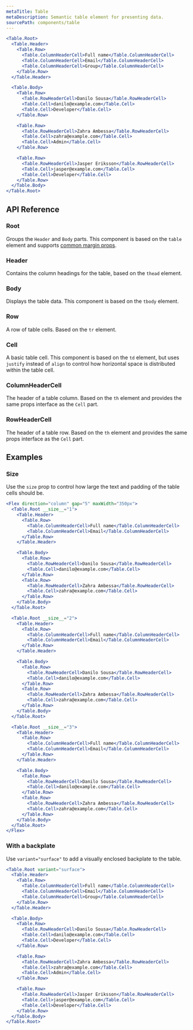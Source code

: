 ```yaml
---
metaTitle: Table
metaDescription: Semantic table element for presenting data.
sourcePath: components/table
---
```


```jsx live=true
<Table.Root>
  <Table.Header>
    <Table.Row>
      <Table.ColumnHeaderCell>Full name</Table.ColumnHeaderCell>
      <Table.ColumnHeaderCell>Email</Table.ColumnHeaderCell>
      <Table.ColumnHeaderCell>Group</Table.ColumnHeaderCell>
    </Table.Row>
  </Table.Header>

  <Table.Body>
    <Table.Row>
      <Table.RowHeaderCell>Danilo Sousa</Table.RowHeaderCell>
      <Table.Cell>danilo@example.com</Table.Cell>
      <Table.Cell>Developer</Table.Cell>
    </Table.Row>

    <Table.Row>
      <Table.RowHeaderCell>Zahra Ambessa</Table.RowHeaderCell>
      <Table.Cell>zahra@example.com</Table.Cell>
      <Table.Cell>Admin</Table.Cell>
    </Table.Row>

    <Table.Row>
      <Table.RowHeaderCell>Jasper Eriksson</Table.RowHeaderCell>
      <Table.Cell>jasper@example.com</Table.Cell>
      <Table.Cell>Developer</Table.Cell>
    </Table.Row>
  </Table.Body>
</Table.Root>
```

## API Reference

### Root

Groups the `Header` and `Body` parts. This component is based on the `table` element and supports [common margin props](/themes/docs/overview/layout#margin-props).

<ThemesPropsTable defs="tableRootPropDefs" />

### Header

Contains the column headings for the table, based on the `thead` element.

### Body

Displays the table data. This component is based on the `tbody` element.

### Row

A row of table cells. Based on the `tr` element.

<ThemesPropsTable defs="tableRowPropDefs" />

### Cell

A basic table cell. This component is based on the `td` element, but uses `justify` instead of `align` to control how horizontal space is distributed within the table cell.

<ThemesPropsTable defs="tableCellPropDefs" />

### ColumnHeaderCell

The header of a table column. Based on the `th` element and provides the same props interface as the `Cell` part.

<ThemesPropsTable defs="tableCellPropDefs" />

### RowHeaderCell

The header of a table row. Based on the `th` element and provides the same props interface as the `Cell` part.

<ThemesPropsTable defs="tableCellPropDefs" />

## Examples

### Size

Use the `size` prop to control how large the text and padding of the table cells should be.

```jsx live=true line=2,22,42
<Flex direction="column" gap="5" maxWidth="350px">
  <Table.Root __size__="1">
    <Table.Header>
      <Table.Row>
        <Table.ColumnHeaderCell>Full name</Table.ColumnHeaderCell>
        <Table.ColumnHeaderCell>Email</Table.ColumnHeaderCell>
      </Table.Row>
    </Table.Header>

    <Table.Body>
      <Table.Row>
        <Table.RowHeaderCell>Danilo Sousa</Table.RowHeaderCell>
        <Table.Cell>danilo@example.com</Table.Cell>
      </Table.Row>
      <Table.Row>
        <Table.RowHeaderCell>Zahra Ambessa</Table.RowHeaderCell>
        <Table.Cell>zahra@example.com</Table.Cell>
      </Table.Row>
    </Table.Body>
  </Table.Root>

  <Table.Root __size__="2">
    <Table.Header>
      <Table.Row>
        <Table.ColumnHeaderCell>Full name</Table.ColumnHeaderCell>
        <Table.ColumnHeaderCell>Email</Table.ColumnHeaderCell>
      </Table.Row>
    </Table.Header>

    <Table.Body>
      <Table.Row>
        <Table.RowHeaderCell>Danilo Sousa</Table.RowHeaderCell>
        <Table.Cell>danilo@example.com</Table.Cell>
      </Table.Row>
      <Table.Row>
        <Table.RowHeaderCell>Zahra Ambessa</Table.RowHeaderCell>
        <Table.Cell>zahra@example.com</Table.Cell>
      </Table.Row>
    </Table.Body>
  </Table.Root>

  <Table.Root __size__="3">
    <Table.Header>
      <Table.Row>
        <Table.ColumnHeaderCell>Full name</Table.ColumnHeaderCell>
        <Table.ColumnHeaderCell>Email</Table.ColumnHeaderCell>
      </Table.Row>
    </Table.Header>

    <Table.Body>
      <Table.Row>
        <Table.RowHeaderCell>Danilo Sousa</Table.RowHeaderCell>
        <Table.Cell>danilo@example.com</Table.Cell>
      </Table.Row>
      <Table.Row>
        <Table.RowHeaderCell>Zahra Ambessa</Table.RowHeaderCell>
        <Table.Cell>zahra@example.com</Table.Cell>
      </Table.Row>
    </Table.Body>
  </Table.Root>
</Flex>
```

### With a backplate

Use `variant="surface"` to add a visually enclosed backplate to the table.

```jsx live=true
<Table.Root variant="surface">
  <Table.Header>
    <Table.Row>
      <Table.ColumnHeaderCell>Full name</Table.ColumnHeaderCell>
      <Table.ColumnHeaderCell>Email</Table.ColumnHeaderCell>
      <Table.ColumnHeaderCell>Group</Table.ColumnHeaderCell>
    </Table.Row>
  </Table.Header>

  <Table.Body>
    <Table.Row>
      <Table.RowHeaderCell>Danilo Sousa</Table.RowHeaderCell>
      <Table.Cell>danilo@example.com</Table.Cell>
      <Table.Cell>Developer</Table.Cell>
    </Table.Row>

    <Table.Row>
      <Table.RowHeaderCell>Zahra Ambessa</Table.RowHeaderCell>
      <Table.Cell>zahra@example.com</Table.Cell>
      <Table.Cell>Admin</Table.Cell>
    </Table.Row>

    <Table.Row>
      <Table.RowHeaderCell>Jasper Eriksson</Table.RowHeaderCell>
      <Table.Cell>jasper@example.com</Table.Cell>
      <Table.Cell>Developer</Table.Cell>
    </Table.Row>
  </Table.Body>
</Table.Root>
```

